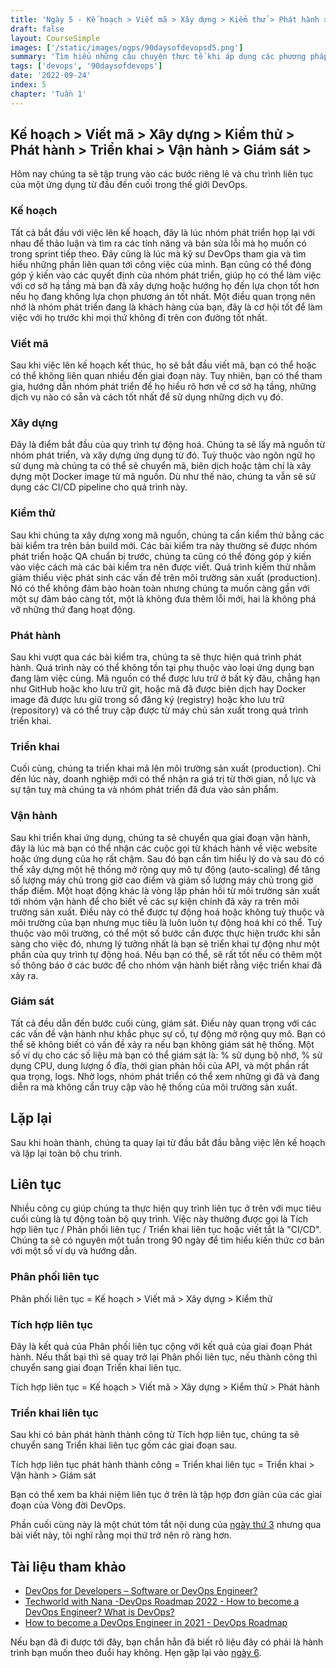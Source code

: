 ```yaml
---
title: 'Ngày 5 - Kế hoạch > Viết mã > Xây dựng > Kiểm thử > Phát hành > Triển khai > Vận hành > Giám sát >'
draft: false
layout: CourseSimple
images: ['/static/images/ogps/90daysofdevopsd5.png']
summary: 'Tìm hiểu những câu chuyện thực tế khi áp dụng các phương pháp, văn hoá DevOps của các doanh nghiệp lớn'
tags: ['devops', '90daysofdevops']
date: '2022-09-24'
index: 5
chapter: 'Tuần 1'
---
```


<TOCInline toc={props.toc} asDisclosure />

## Kế hoạch > Viết mã > Xây dựng > Kiểm thử > Phát hành > Triển khai > Vận hành > Giám sát >

Hôm nay chúng ta sẽ tập trung vào các bước riêng lẻ và chu trình liên tục của một ứng dụng từ đầu đến cuối trong thế giới DevOps.

### Kế hoạch

Tất cả bắt đầu với việc lên kế hoạch, đây là lúc nhóm phát triển họp lại với nhau để thảo luận và tìm ra các tính năng và bản sửa lỗi mà họ muốn có trong sprint tiếp theo. Đây cũng là lúc mà kỹ sư DevOps tham gia và tìm hiểu những phần liên quan tới công việc của mình. Bạn cũng có thể đóng góp ý kiến vào các quyết định của nhóm phát triển, giúp họ có thể làm việc với cơ sở hạ tầng mà bạn đã xây dựng hoặc hướng họ đến lựa chọn tốt hơn nếu họ đang không lựa chọn phương án tốt nhất. Một điều quan trọng nên nhớ là nhóm phát triển đang là khách hàng của bạn, đây là cơ hội tốt để làm việc với họ trước khi mọi thứ không đi trên con đường tốt nhất.

### Viết mã

Sau khi việc lên kế hoạch kết thúc, họ sẽ bắt đầu viết mã, bạn có thể hoặc có thể không liên quan nhiều đến giai đoạn này. Tuy nhiên, bạn có thể tham gia, hướng dẫn nhóm phát triển để họ hiểu rõ hơn về cơ sở hạ tầng, những dịch vụ nào có sẵn và cách tốt nhất để sử dụng những dịch vụ đó.

### Xây dựng

Đây là điểm bắt đầu của quy trình tự động hoá. Chúng ta sẽ lấy mã nguồn từ nhóm phát triển, và xây dựng ứng dụng từ đó. Tuỳ thuộc vào ngôn ngữ họ sử dụng mà chúng ta có thể sẽ chuyển mã, biên dịch hoặc tậm chí là xây dựng một Docker image từ mã nguồn. Dù như thế nào, chúng ta vẫn sẽ sử dụng các CI/CD pipeline cho quá trình này.

### Kiểm thử

Sau khi chúng ta xây dựng xong mã nguồn, chúng ta cần kiểm thử bằng các bài kiểm tra trên bản build mới. Các bài kiểm tra này thường sẽ được nhóm phát triển hoặc QA chuẩn bị trước, chúng ta cũng có thể đóng góp ý kiến vào việc cách mà các bài kiểm tra nên được viết. Quá trình kiểm thử nhằm giảm thiểu việc phát sinh các vấn đề trên môi trường sản xuất (production). Nó có thể không đảm bào hoàn toàn nhưng chúng ta muốn càng gần với một sự đảm bảo càng tốt, một là không đưa thêm lỗi mới, hai là không phá vỡ những thứ đang hoạt động.

### Phát hành

Sau khi vượt qua các bài kiểm tra, chúng ta sẽ thực hiện quá trình phát hành. Quá trình này có thể không tồn tại phụ thuộc vào loại ứng dụng bạn đang làm việc cùng. Mã nguồn có thể được lưu trữ ở bất kỳ đâu, chẳng hạn như GitHub hoặc kho lưu trữ git, hoặc mã đã được biên dịch hay Docker image đã được lưu giữ trong sổ đăng ký (registry) hoặc kho lưu trữ (repository) và có thể truy cập được từ máy chủ sản xuất trong quá trình triển khai.

### Triển khai

Cuối cùng, chúng ta triển khai mã lên môi trường sản xuất (production). Chỉ đến lúc này, doanh nghiệp mới có thể nhận ra giá trị từ thời gian, nỗ lực và sự tận tuỵ mà chúng ta và nhóm phát triển đã đưa vào sản phẩm.

### Vận hành

Sau khi triển khai ứng dụng, chúng ta sẽ chuyển qua giai đoạn vận hành, đây là lúc mà bạn có thể nhận các cuộc gọi từ khách hành về việc website hoặc ứng dụng của họ rất chậm. Sau đó bạn cần tìm hiểu lý do và sau đó có thể xây dựng một hệ thống mở rộng quy mô tự động (auto-scaling) để tăng số lượng máy chủ trong giờ cao điểm và giảm số lượng máy chủ trong giờ thấp điểm. Một hoạt động khác là vòng lặp phản hồi từ môi trường sản xuất tới nhóm vận hành để cho biết về các sự kiện chính đã xảy ra trên môi trường sản xuất. Điều này có thể được tự động hoá hoặc không tuỳ thuộc và môi trường của bạn nhưng mục tiêu là luôn luôn tự động hoá khi có thể. Tuỳ thuộc vào môi trường, có thể một số bước cần được thực hiện trước khi sẵn sàng cho việc đó, nhưng lý tưởng nhất là bạn sẽ triển khai tự động như một phần của quy trình tự động hoá. Nếu bạn có thể, sẽ rất tốt nếu có thêm một số thông báo ở các bước để cho nhóm vận hành biết rằng việc triển khai đã xảy ra.

### Giám sát

Tất cả đều dẫn đến bước cuối cùng, giám sát. Điều này quan trọng với các các vấn đề vận hành như khắc phục sự cố, tự động mở rộng quy mô. Bạn có thể sẽ không biết có vấn đề xảy ra nếu bạn không giám sát hệ thống. Một số ví dụ cho các số liệu mà bạn có thể giám sát là: % sử dụng bộ nhớ, % sử dụng CPU, dung lượng ổ đĩa, thời gian phản hồi của API, và một phần rất qua trọng, logs. Nhờ logs, nhóm phát triển có thể xem những gì đã và đang diễn ra mà không cần truy cập vào hệ thống của môi trường sản xuất.

## Lặp lại

Sau khi hoàn thành, chúng ta quay lại từ đầu bắt đầu bằng việc lên kế hoạch và lặp lại toàn bộ chu trình.

## Liên tục

Nhiều công cụ giúp chúng ta thực hiện quy trình liên tục ở trên với mục tiêu cuối cùng là tự động toàn bộ quy trình. Việc này thường được gọi là Tích hợp liên tục / Phân phối liên tục / Triển khai liên tục hoặc viết tắt là "CI/CD". Chúng ta sẽ có nguyên một tuần trong 90 ngày để tìm hiểu kiến ​​thức cơ bản với một số ví dụ và hướng dẫn.

### Phân phối liên tục

Phân phối liên tục = Kế hoạch > Viết mã > Xây dựng > Kiểm thử

### Tích hợp liên tục

Đây là kết quả của Phân phối liên tục cộng với kết quả của giai đoạn Phát hành. Nếu thất bại thì sẽ quay trở lại Phân phối liên tục, nếu thành công thì chuyển sang giai đoạn Triển khai liên tục.

Tích hợp liên tục = Kế hoạch > Viết mã > Xây dựng > Kiểm thử > Phát hành

### Triển khai liên tục

Sau khi có bản phát hành thành công từ Tích hợp liên tục, chúng ta sẽ chuyển sang Triển khai liên tục gồm các giai đoạn sau.

Tích hợp liên tục phát hành thành công = Triển khai liên tục = Triển khai > Vận hành > Giám sát

Bạn có thể xem ba khái niệm liên tục ở trên là tập hợp đơn giản của các giai đoạn của Vòng đời DevOps.

Phần cuối cùng này là một chút tóm tắt nội dung của [ngày thứ 3](/courses/90-ngay-devops/ngay-3) nhưng qua bài viết này, tôi nghĩ rằng mọi thứ trở nên rõ ràng hơn.

## Tài liệu tham khảo

- [DevOps for Developers – Software or DevOps Engineer?](https://www.youtube.com/watch?v=a0-uE3rOyeU)
- [Techworld with Nana -DevOps Roadmap 2022 - How to become a DevOps Engineer? What is DevOps?](https://www.youtube.com/watch?v=9pZ2xmsSDdo&t=125s)
- [How to become a DevOps Engineer in 2021 - DevOps Roadmap](https://www.youtube.com/watch?v=5pxbp6FyTfk)

Nếu bạn đã đi được tới đây, bạn chắn hẳn đã biết rõ liệu đây có phải là hành trình bạn muốn theo đuổi hay không. Hẹn gặp lại vào [ngày 6](/courses/90-ngay-devops/ngay-6).
